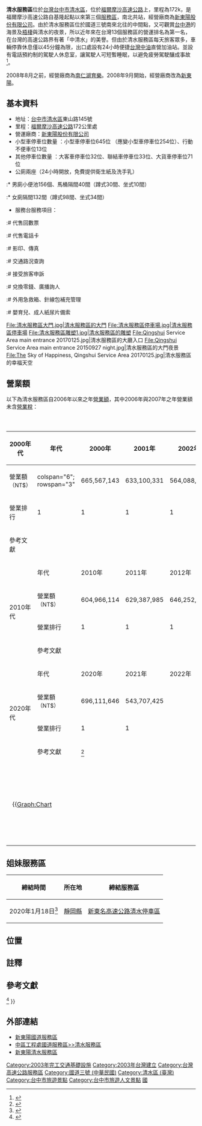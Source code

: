 {{Infobox TwRoadSA
|name=清水服務區
|name_en=Qingshui Service Area
|image=清水服務區.JPG
|road=3
|type=封閉集中式
|local=172
|date=2003年6月17日
|address=[[台中市|台中市]][[清水區_(臺灣)|清水區]]吳厝里吳厝二街89號
|coord={{coord|24|16|47|N|120|36|2|E|scale:1000_region:TW-HSQ|display=it}}
|ele=60
|area=13.8
|lot=
*小型車 645 位（備用 254 位）
*大客貨 32 位
*聯結車 33 位
*大貨車 71 位
*專用車位 13 位
|market=[[新東陽股份有限公司|新東陽股份有限公司]]
|marketexp=2020年9月1日－2023年8月31日
|marketnum=
|gas=[[台灣中油股份有限公司|台灣中油股份有限公司]]
|gasexp=
}}
'''清水服務區'''位於[[台灣|台灣]][[台中市|台中市]][[清水區_(臺灣)|清水區]]，位於[[福爾摩沙高速公路|福爾摩沙高速公路]]上，里程為172k，是福爾摩沙高速公路自基隆起點以來第三個[[服務區|服務區]]，南北共站，經營廠商為[[新東陽股份有限公司|新東陽股份有限公司]]。由於清水服務區位於國道三號南來北往的中間點，又可觀賞[[台中港|台中港]]的海景及[[梧棲區|梧棲]]與清水的夜景，所以近年來在台灣13個服務區的營運排名為第一名，在台灣的高速公路界有著「中清水」的美譽。但由於清水服務區每天旅客眾多，車輛停靠休息僅以45分鐘為限，出口處設有24小時便捷[[台灣中油|台灣中油]]直營加油站。並設有電話預約制的駕駛人休息室，讓駕駛人可短暫睡眠，以避免疲勞駕駛釀成事故<ref>{{Cite web |url=http://www.freeway.gov.tw/Publish.aspx?cnid=2293&p=6656 |title=國道駕駛人休息室(含簡易休憩區)服務資訊 |accessdate=2017-03-07 |archive-date=2017-03-07 |archive-url=https://web.archive.org/web/20170307205420/http://www.freeway.gov.tw/Publish.aspx?cnid=2293&p=6656 |dead-url=no }}</ref>。

2008年8月之前，經營廠商為[[南仁湖育樂|南仁湖育樂]]。2008年9月開始，經營廠商改為[[新東陽|新東陽]]。

==基本資料==
* 地址：[[台中市|台中市]][[清水區_(臺灣)|清水區]]東山路145號
* 里程：[[福爾摩沙高速公路|福爾摩沙高速公路]]172公里處
*營運廠商：[[新東陽股份有限公司|新東陽股份有限公司]]
* 小型車停車位數量 ：小型車停車位645位 （應變小型車停車位254位）、行動不便車位13位
* 其他停車位數量 ：大客車停車位32位、聯結車停車位33位、大貨車停車位71位
* 公廁兩座（24小時開放，免費提供衛生紙及洗手乳）
:* 男廁小便池156個、馬桶隔間40間（蹲式30間、坐式10間）
:* 女廁隔間132間（蹲式98間、坐式34間）
* 服務台服務項目：
:# 代售回數票
:# 代售電話卡
:# 影印、傳真
:# 交通路況查詢
:# 接受旅客申訴
:# 兌換零錢、廣播詢人
:# 外用急救箱、針線包補充管理
:# 嬰育兒、成人紙尿片備索
<gallery>
File:清水服務區大門.jpg|清水服務區的大門
File:清水服務區停車場.jpg|清水服務區停車場
File:清水服務區雕塑1.jpg|清水服務區的雕塑
File:Qingshui Service Area main entrance 20170125.jpg|清水服務區的大廳入口
File:Qingshui Service Area main entrance 20150927 night.jpg|清水服務區的大門夜景
File:The Sky of Happiness, Qingshui Service Area 20170125.jpg|清水服務區的幸福天空
</gallery>

==營業額==
以下為清水服務區自2006年以來之年[[營業額|營業額]]，其中2006年與2007年之年營業額未含[[營業稅|營業稅]]：
{| class="wikitable" style="text-align:center; font-size:10pt; white-space:nowrap;"
|+<big>清水服務區年營業額</big>
! rowspan="4"|2000年代
! 年代
| 2000年 || 2001年 || 2002年 || 2003年 || 2004年 || 2005年 || 2006年 || 2007年 || 2008年 || 2009年
|-
! 營業額<br><span style="font-size:90%">（NT$）</span>
| colspan="6"; rowspan="3" {{n/a}}
| 665,567,143{{Efn|name=no|未含營業稅。}}
| 633,100,331{{Efn|name=no}}
| 564,088,806
| 613,961,778
|-
! 營業排行
| 1 || 1 || 1 || 1
|- 
! 參考文獻
| colspan="2"|{{R|freeway20062012}}
| colspan="2"|{{R|freeway20082012}}
|- style="border-top:2px solid"
! rowspan="4"|2010年代
! 年代
| 2010年 || 2011年 || 2012年 || 2013年 || 2014年 || 2015年 || 2016年 || 2017年 || 2018年 || 2019年
|-
! 營業額<br><span style="font-size:90%">（NT$）</span>
| 604,966,114
| 629,387,985
| 646,252,481
| 647,224,215
| 608,839,222
| 698,957,825
| 753,894,498
| 739,752,684
| 707,928,746
| 731,004,514
|-
! 營業排行
| 1 || 1 || 1 || 1 || 1 || 1 || 1 || 1 || 1 || 1
|- 
! 參考文獻
| colspan="6"|{{R|freeway20102015}}
| colspan="3"|{{R|turnover}}
|-
! rowspan="4"|2020年代
! 年代
| 2020年 || 2021年 || 2022年 || 2023年 || 2024年 || 2025年 || 2026年 || 2027年 || 2028年 || 2029年
|-
! 營業額<br><span style="font-size:90%">（NT$）</span>
| 696,111,646
| 543,707,425
| 
| 
| 
| 
| 
| 
| 
| 
|-
! 營業排行
| 1 || 1 ||  ||  ||  ||  ||  ||  ||  || 
|- 
! 參考文獻
| colspan="6"|<ref>{{Cite web|url=https://udn.com/news/story/7266/6131253|title=去年國道服務區營業額排名曝 清水冠軍、僅中壢正成長|date=2022-03-01|publisher=聯合新聞網|language=zh-tw}}</ref>
|-
| colspan="6" style="text-align:left; padding:1em;"|
{{Graph:Chart
 | width = 400
 | height = 150
 | xAxisTitle = 年份
 | yAxisTitle = 年營業額（NT$）
 | type = rect
 | x = 2006, 2007, 2008, 2009, 2010, 2011, 2012, 2013, 2014, 2015, 2016, 2017, 2018, 2019, 2020, 2021
 | y1 = 665567143, 633100331, 564088806, 613961778, 604966114, 629387985, 646252481, 647224215, 608839222, 698957825, 753894498, 739752684, 707928746, 731004514, 696111646, 543707425
 | xAxisAngle = -45
 | yAxisMin = 0
 | yAxisMax = 
 | yAxisFormat = 
 | colors = #89CFF0
}}
{{Legend|#89CFF0|清水服務區年營業額}}
|colspan="6" style="text-align:left; padding:1em;"|
{{Graph:Chart
 | width = 400
 | height = 150
 | xAxisTitle = 年份
 | yAxisTitle = 所占百分比（%）
 | type = line
 | x = 2006, 2007, 2008, 2009, 2010, 2011, 2012, 2013, 2014, 2015, 2016, 2017, 2018, 2019, 2020, 2021
 | y1 = 21.9832, 22.5661, 20.2029, 22.1085, 21.6940, 21.4495, 20.0664, 19.9909, 17.6958, 18.1408, 18.0940, 17.8144, 17.3956, 17.6795, 16.7972, 15.7894
 | yAxisMin = 0
 | yAxisMax = 30
 | yAxisFormat = 
 | showSymbols = yes
 | colors = #FF9999
}}
{{Legend|#FF9999|清水服務區年營業額佔全區年總營業額之百分比}}
|}

== 姐妹服務區 ==
{| class=wikitable
|-
! 締結時間 || 所在地 || 締結服務區 
|-
| 2020年1月18日<ref>{{cite news |author1=郝雪卿 |title=台日清水服務區結盟 林佳龍盼深化交流增加日客 |url=https://www.cna.com.tw/news/ahel/202001180127.aspx |accessdate=2020-01-19 |publisher=中央通訊社 |date=2020-01-18 |language=zh-tw |archive-date=2020-11-30 |archive-url=https://web.archive.org/web/20201130174641/https://www.cna.com.tw/news/ahel/202001180127.aspx |dead-url=no }}</ref> || {{JPN}}[[靜岡縣|靜岡縣]] || {{Ja Exp Route Sign|E1A}} [[新東名高速公路|新東名高速公路]][[清水停車區|清水停車區]]
|}

==位置==
{{Start expwy box|[[中華民國國道|中華民國國道]]}}
{{s-expwy IC|[[中港系統交流道|中港系統交流道]]|往 [[大甲交流道_(國道3號)|大甲]]、[[後龍交流道_(國道3號)|後龍]]}}
{{s-line|[[File:TWHW3.svg|20px]][[福爾摩沙高速公路|國道3號]]|172k|#007d18}}
{{s-expwy IC|[[沙鹿交流道|沙鹿交流道]]|往 [[龍井交流道_(國道3號)|龍井]]、[[彰化系統交流道|彰化系統]]}}
{{illus}}
{{Fwu|st|[[大甲區|大甲區]]}}
{{Fwi|Full|169|中港系統}}
{{Fwh|st}}
{{Fwm|TWHW3}}
{{Fwh|st}}
{{Fwi3|ser|清水}}
{{Fwh|st}}
{{Fwm|TWHW3}}
{{Fwh|st}}
{{Fwi|Full|176|沙鹿}}
{{Fwd|st|[[龍井區|龍井區]]}}
{{Fwed}}

==註釋==
{{Notelist}}

== 參考文獻 ==
{{Reflist
|refs=
<ref name="freeway20062012">{{Cite web|url=https://www.freeway.gov.tw/UserFiles/101高速公路服務區營業收入(2).doc|title=高速公路服務區營業收入（2006年至2012年，未含營業稅）|publisher=交通部高速公路局|accessdate=2019-05-18|format=DOC|archive-date=2019-07-13|archive-url=https://web.archive.org/web/20190713011523/https://www.freeway.gov.tw/UserFiles/101%E9%AB%98%E9%80%9F%E5%85%AC%E8%B7%AF%E6%9C%8D%E5%8B%99%E5%8D%80%E7%87%9F%E6%A5%AD%E6%94%B6%E5%85%A5%282%29.doc|dead-url=no}}</ref>
<ref name="freeway20082012">{{Cite web|url=https://www.freeway.gov.tw/Upload/201312/10211%E9%AB%98%E9%80%9F%E5%85%AC%E8%B7%AF%E5%B1%80%E6%9C%8D%E5%8B%99%E5%8D%80%E7%87%9F%E6%A5%AD%E6%94%B6%E5%85%A5(%E5%B1%80%E7%B6%B2)).pdf|title=交通部臺灣區國道高速公路局各服務區年度營業額（2008年至2012年）|publisher=交通部高速公路局|accessdate=2019-05-18|archive-date=2019-07-13|archive-url=https://web.archive.org/web/20190713011523/https://www.freeway.gov.tw/Upload/201312/10211%E9%AB%98%E9%80%9F%E5%85%AC%E8%B7%AF%E5%B1%80%E6%9C%8D%E5%8B%99%E5%8D%80%E7%87%9F%E6%A5%AD%E6%94%B6%E5%85%A5%28%E5%B1%80%E7%B6%B2%29%29.pdf|dead-url=no}}</ref>
<ref name="freeway20102015">{{Cite web|url=https://www.freeway.gov.tw/Upload/201604/10503%E9%AB%98%E9%80%9F%E5%85%AC%E8%B7%AF%E5%B1%80%E6%9C%8D%E5%8B%99%E5%8D%80%E7%87%9F%E6%A5%AD%E6%94%B6%E5%85%A5.pdf|title=交通部臺灣區國道高速公路局各服務區年度營業額（2010年至2015年）|publisher=交通部高速公路局|accessdate=2019-05-18|archive-date=2019-07-13|archive-url=https://web.archive.org/web/20190713011523/https://www.freeway.gov.tw/Upload/201604/10503%E9%AB%98%E9%80%9F%E5%85%AC%E8%B7%AF%E5%B1%80%E6%9C%8D%E5%8B%99%E5%8D%80%E7%87%9F%E6%A5%AD%E6%94%B6%E5%85%A5.pdf|dead-url=no}}</ref>
}}
<ref name="freeway20112018">{{Cite web|url=https://www.freeway.gov.tw/Upload/201906/10805%E9%AB%98%E9%80%9F%E5%85%AC%E8%B7%AF%E5%B1%80%E6%9C%8D%E5%8B%99%E5%8D%80%E7%87%9F%E6%A5%AD%E6%94%B6%E5%85%A5.pdf|title=交通部高速公路局各服務區年度營業額（2011年至2018年）|publisher=交通部高速公路局|accessdate=2022-03-03|archive-date=2021-04-16|archive-url=https://web.archive.org/web/20210416132426/https://www.freeway.gov.tw/Upload/201906/10805%E9%AB%98%E9%80%9F%E5%85%AC%E8%B7%AF%E5%B1%80%E6%9C%8D%E5%8B%99%E5%8D%80%E7%87%9F%E6%A5%AD%E6%94%B6%E5%85%A5.pdf|dead-url=no}}</ref>
}}

==外部連結==
{{commonscat|Qingshui Service Area}}
*[http://freeway.hty.com.tw/home.php 新東陽國道服務區] {{Wayback|url=http://freeway.hty.com.tw/home.php |date=20201023204524 }}
*[http://www.freeway.gov.tw/CentralService/Qingshui/ 中區工程處國道服務區>>清水服務區] {{Wayback|url=http://www.freeway.gov.tw/CentralService/Qingshui/ |date=20210205180715 }}
*[http://freeway.hty.com.tw/services/services3/index.html 新東陽清水服務區] {{Wayback|url=http://freeway.hty.com.tw/services/services3/index.html |date=20210128134514 }}

{{中華民國國道3號}}
{{台灣高速公路服務區}}

{{Portal bar|亞洲|臺灣|臺中|公路}}

{{DEFAULTSORT:Qingshui Service Area}}
[[Category:2003年完工交通基礎設施|Category:2003年完工交通基礎設施]]
[[Category:2003年台灣建立|Category:2003年台灣建立]]
[[Category:台灣高速公路服務區|Category:台灣高速公路服務區]]
[[Category:國道三號_(中華民國)|Category:國道三號 (中華民國)]]
[[Category:清水區_(臺灣)|Category:清水區 (臺灣)]]
[[Category:台中市旅遊景點|Category:台中市旅遊景點]]
[[Category:台中市旅遊人文景點|Category:台中市旅遊人文景點]]
[[Category:台中市道路|國]]